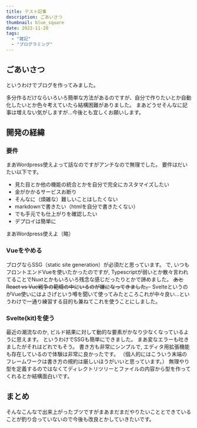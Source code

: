 ```yaml
---
title: テスト記事
description: ごあいさつ
thumbnail: blue_square
date: 2022-11-20
tags:
  - "雑記"
  - "プログラミング"
---
```


## ごあいさつ

というわけでブログを作ってみました。

多分作るだけならいろいろ簡単な方法があるのですが、自分で作りたいとか自動化したいとか色々考えていたら結構困難がありました。
まあどうせそんなに記事は増えない気がしますが...今後とも宜しくお願いします。

## 開発の経緯

### 要件

まあWordpress使えよって話なのですがアンチなので無理でした。
要件はだいたい以下です。

- 見た目とか他の機能の統合とかを自分で完全にカスタマイズしたい
- 金がかかるサービスお断り
- そんなに（煩雑な）難しいことはしたくない
- markdownで書きたい（htmlを自分で書きたくない）
- でも手元でも仕上がりを確認したい
- デプロイは簡単に

まあWordpress使えよ（略）

### Vueをやめる

ブログならSSG（static site generation）が必須だと思っています。
で, いつもフロントエンドVueを使いたかったのですが, Typescriptが弱いとか散々言われてることでNuxtとかもいろいろ残念な感じだったりとかで諦めました。
~~あとReact vs Vue戦争の範疇の中にいるのが嫌になってきました。~~
SvelteというのがVue使いにはよさげという噂を聞いて使ってみたところこれが中々良い...というわけで一通り練習する目的も兼ねてこれを使うことにしました。

### Svelte(kit)を使う

最近の潮流なのか, ビルド結果に対して動的な要素がかなり少なくなっているように思えます。
というわけでSSGも簡単にできました。
まあ変なエラーも吐きましたがそれはどれでもそう。
書き方も非常にシンプルで, エディタ用拡張機能も存在しているので体験は非常に良かったです。
（個人的にはこういう末端のフレームワークは書き方の規約は厳しいほうがいいと思っています。）
無理やり型を定義するのではなくてディレクトリツリーとファイルの内容から型を作ってくれるとか結構面白いです。

## まとめ

そんなこんなで出来上がったブツですがまあまだまだやりたいこととできていることが釣り合っていないので今後も改良とかしていきたいです。
